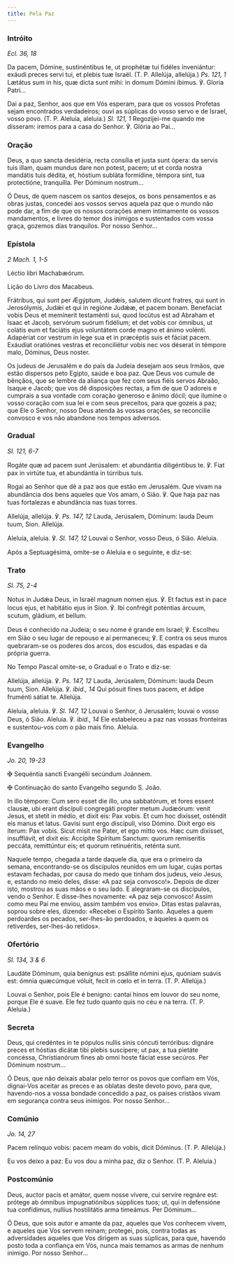 ```yaml
---
title: Pela Paz
---
```


### Intróito

<em>Ecl. 36, 18</em>

<div class="side-by-side not-content">

Da pacem, Dómine, sustinéntibus te, ut prophétæ tui fidéles inveniántur: exáudi preces servi tui, et plebis tuæ Israël. (T. P. Allelúja, allelúja.) <em>Ps. 121, 1</em> Lætátus sum in his, quæ dicta sunt mihi: in domum Dómini íbimus. ℣. Gloria Patri...

Dai a paz, Senhor, aos que em Vós esperam, para que os vossos Profetas sejam encontrados verdadeiros; ouvi as súplicas do vosso servo e de Israel, vosso povo. (T. P. Aleluia, aleluia.) <em>Sl. 121, 1</em> Regozijei-me quando me disseram: iremos para a casa do Senhor. ℣. Glória ao Pai...

</div>

### Oração

<div class="side-by-side not-content">

Deus, a quo sancta desidéria, recta consília et justa sunt ópera: da servis tuis illam, quam mundus dare non potest, pacem; ut et corda nostra mandátis tuis dédita, et, hóstium subláta formídine, témpora sint, tua protectióne, tranquílla. Per Dóminum nostrum...

Ó Deus, de quem nascem os santos desejos, os bons pensamentos e as obras justas, concedei aos vossos servos aquela paz que o mundo não pode dar, a fim de que os nossos corações amem intimamente os vossos mandamentos, e livres do temor dos inimigos e sustentados com vossa graça, gozemos dias tranquilos. Por nosso Senhor...

</div>

### Epístola

<em>2 Mach. 1, 1-5</em>

<div class="side-by-side not-content">

Léctio libri Machabæórum.

Lição do Livro dos Macabeus.

Frátribus, qui sunt per Ægýptum, Judǽis, salutem dicunt fratres, qui sunt in Jerosólymis, Judǽi et qui in regióne Judǽæ, et pacem bonam. Benefáciat vobis Deus et memínerit testaménti sui, quod locútus est ad Abraham et Isaac et Jacob, servórum suórum fidélium; et det vobis cor ómnibus, ut colátis eum et faciátis ejus voluntátem corde magno et ánimo volénti. Adapériat cor vestrum in lege sua et in præcéptis suis et fáciat pacem. Exáudiat oratiónes vestras et reconciliétur vobis nec vos déserat in témpore malo, Dóminus, Deus noster.

Os judeus de Jerusalém e do país da Judeia desejam aos seus Irmãos, que estão dispersos peto Egipto, saúde e boa paz. Que Deus vos cumule de bênçãos, que se lembre da aliança que fez com seus fiéis servos Abraão, Isaque e Jacob; que vos dê disposições rectas, a fim de que O adoreis e cumprais a sua vontade com coração generoso e ânimo dócil; que ilumine o vosso coração com sua lei e com seus preceitos, para que gozeis a paz; que Ele o Senhor, nosso Deus atenda às vossas orações, se reconcilie convosco e vos não abandone nos tempos adversos.

</div>

### Gradual

<em>Sl. 121, 6-7</em>

<div class="side-by-side not-content">

Rogáte quæ ad pacem sunt Jerúsalem: et abundántia diligéntibus te. ℣. Fiat pax in virtúte tua, et abundántia in túrribus tuis.

Rogai ao Senhor que dê a paz aos que estão em Jerusalém. Que vivam na abundância dos bens aqueles que Vos amam, ó Sião. ℣. Que haja paz nas tuas fortalezas e abundância nas tuas torres.

Allelúja, allelúja. ℣. <em>Ps. 147, 12</em> Lauda, Jerúsalem, Dóminum: lauda Deum tuum, Sion. Allelúja.

Aleluia, aleluia. ℣. <em>Sl. 147, 12</em> Louvai o Senhor, vosso Deus, ó Sião. Aleluia.

</div>

<aside>Após a Septuagésima, omite-se o Aleluia e o seguinte, e diz-se:</aside>

### Trato

<em>Sl. 75, 2-4</em>

<div class="side-by-side not-content">

Notus in Judǽa Deus, in Israël magnum nomen ejus. ℣. Et factus est in pace locus ejus, et habitátio ejus in Sion. ℣. Ibi confrégit poténtias árcuum, scutum, gládium, et bellum.

Deus é conhecido na Judeia; o seu nome é grande em Israel; ℣. Escolheu em Sião o seu lugar de repouso e aí permaneceu; ℣. E contra os seus muros quebraram-se os poderes dos arcos, dos escudos, das espadas e da própria guerra.

</div>

<aside>No Tempo Pascal omite-se, o Gradual e o Trato e diz-se:</aside>

<div class="side-by-side not-content">

Allelúja, allelúja. ℣. <em>Ps. 147, 12</em> Lauda, Jerúsalem, Dóminum: lauda Deum tuum, Sion. Allelúja. ℣. <em>ibid., 14</em> Qui pósuit fines tuos pacem, et ádipe fruménti sátiat te. Allelúja.

Aleluia, aleluia. ℣. <em>Sl. 147, 12</em> Louvai o Senhor, ó Jerusalém; louvai o vosso Deus, ó Sião. Aleluia. ℣. <em>ibid., 14</em> Ele estabeleceu a paz nas vossas fronteiras e sustentou-vos com o pão mais fino. Aleluia.

</div>

### Evangelho

<em>Jo. 20, 19-23</em>

<div class="side-by-side not-content">

<span class="cross text-red-500">✠</span> Sequéntia sancti Evangélii secúndum Joánnem.

<span class="cross text-red-500">✠</span> Continuação do santo Evangelho segundo S. João.

In illo témpore: Cum sero esset die illo, una sabbatórum, et fores essent clausæ, ubi erant discípuli congregáti propter metum Judæórum: venit Jesus, et stetit in médio, et dixit eis: Pax vobis. Et cum hoc dixísset, osténdit eis manus et latus. Gavísi sunt ergo discípuli, viso Dómino. Dixit ergo eis íterum: Pax vobis. Sicut misit me Pater, et ego mitto vos. Hæc cum dixísset, insufflávit, et dixit eis: Accípite Spíritum Sanctum: quorum remiseritis peccáta, remittúntur eis; et quorum retinuéritis, reténta sunt.

Naquele tempo, chegada a tarde daquele dia, que era o primeiro da semana, encontrando-se os discípulos reunidos em um lugar, cujas portas estavam fechadas, por causa do medo que tinham dos judeus, veio Jesus, e, estando no meio deles, disse: «A paz seja convosco!». Depois de dizer isto, mostrou as suas mãos e o seu lado. E alegraram-se os discípulos, vendo o Senhor. E disse-lhes novamente: «A paz seja convosco! Assim como meu Pai me enviou, assim também vos envio». Ditas estas palavras, soprou sobre eles, dizendo: «Recebei o Espírito Santo. Àqueles a quem perdoardes os pecados, ser-lhes-ão perdoados, e àqueles a quem os retiverdes, ser-lhes-ão retidos».

</div>

### Ofertório

<em>Sl. 134, 3 & 6</em>

<div class="side-by-side not-content">

Laudáte Dóminum, quia benígnus est: psállite nómini ejus, quóniam suávis est: ómnia quæcúmque vóluit, fecit in cœlo et in terra. (T. P. Allelúja.)

Louvai o Senhor, pois Ele é benigno: cantai hinos em louvor do seu nome, porque Ele é suave. Ele fez tudo quanto quis no céu e na terra. (T. P. Aleluia.)

</div>

### Secreta

<div class="side-by-side not-content">

Deus, qui credéntes in te pópulos nullis sinis cóncuti terróribus: dignáre preces et hóstias dicátæ tibi plebis suscípere; ut pax, a tua pietáte concéssa, Christianórum fines ab omni hoste fáciat esse secúros. Per Dóminum nostrum...

Ó Deus, que não deixais abalar pelo terror os povos que confiam em Vós, dignai-Vos aceitar as preces e as oblatas deste devoto povo, para que, havendo-nos a vossa bondade concedido a paz, os países cristãos vivam em segurança contra seus inimigos. Por nosso Senhor...

</div>

### Comúnio

<em>Jo. 14, 27</em>

<div class="side-by-side not-content">

Pacem relínquo vobis: pacem meam do vobis, dicit Dóminus. (T. P. Allelúja.)

Eu vos deixo a paz: Eu vos dou a minha paz, diz o Senhor. (T. P. Aleluia.)

</div>

### Postcomúnio

<div class="side-by-side not-content">

Deus, auctor pacis et amátor, quem nosse vívere, cui servíre regnáre est: prótege ab ómnibus impugnatiónibus súpplices tuos; ut, qui in defensióne tua confídimus, nullíus hostilitátis arma timeámus. Per Dóminum...

Ó Deus, que sois autor e amante da paz, aqueles que Vos conhecem vivem, e aqueles que Vos servem reinam; protegei, pois, contra todas as adversidades aqueles que Vos dirigem as suas súplicas, para que, havendo posto toda a confiança em Vós, nunca mais temamos as armas de nenhum inimigo. Por nosso Senhor...

</div>
